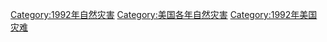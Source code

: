 [[Category:1992年自然灾害|Category:1992年自然灾害]]
[[Category:美国各年自然灾害|Category:美国各年自然灾害]]
[[Category:1992年美国灾难|Category:1992年美国灾难]]